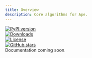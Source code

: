 ```yaml
---
title: Overview
description: Core algorithms for Ape.
---
```


<div
  className="flex flex-row justify-start items-center"
  style={{ gap: "0.7rem", height: "1rem", marginBottom: "2rem" }}
>
  <div className="w-fit">
    <a href="https://pypi.org/project/ape-core/" target="_blank">
      <img
        src="https://img.shields.io/pypi/v/ape-core.svg"
        alt="PyPI version"
        noZoom
      />
    </a>
  </div>
  <div className="w-fit">
    <a href="https://pepy.tech/project/ape-core" target="_blank">
      <img
        src="https://static.pepy.tech/badge/ape-core"
        alt="Downloads"
        noZoom
      />
    </a>
  </div>
  <div className="w-fit">
    <a
      href="https://github.com/weavel-ai/Ape/blob/main/LICENSE"
      target="_blank"
    >
      <img
        src="https://img.shields.io/pypi/l/ape-core.svg"
        alt="License"
        noZoom
      />
    </a>
  </div>
  <div className="w-fit">
    <a href="https://github.com/weavel-ai/Ape" target="_blank">
      <img
        src="https://img.shields.io/github/stars/weavel-ai/Ape.svg?style=social"
        alt="GitHub stars"
        noZoom
      />
    </a>
  </div>
</div>

<Note>
    Documentation coming soon.
</Note>
